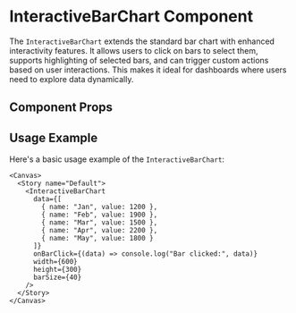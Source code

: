 

<Meta of={InteractiveBarChart} />

# InteractiveBarChart Component

The `InteractiveBarChart` extends the standard bar chart with enhanced interactivity features. It allows users to click on bars to select them, supports highlighting of selected bars, and can trigger custom actions based on user interactions. This makes it ideal for dashboards where users need to explore data dynamically.

## Component Props

<Canvas of={InteractiveBarChart.Default} />

<Controls />

## Usage Example

Here's a basic usage example of the `InteractiveBarChart`:

```tsx
<Canvas>
  <Story name="Default">
    <InteractiveBarChart 
      data={[
        { name: "Jan", value: 1200 },
        { name: "Feb", value: 1900 },
        { name: "Mar", value: 1500 },
        { name: "Apr", value: 2200 },
        { name: "May", value: 1800 }
      ]}
      onBarClick={(data) => console.log("Bar clicked:", data)}
      width={600}
      height={300}
      barSize={40}
    />
  </Story>
</Canvas>
``` 